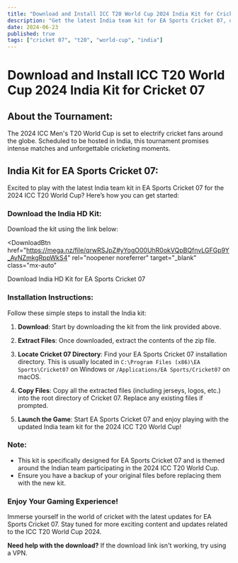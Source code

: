 ```yaml
---
title: "Download and Install ICC T20 World Cup 2024 India Kit for Cricket 07"
description: "Get the latest India team kit for EA Sports Cricket 07, updated for the 2024 ICC Men's T20 World Cup."
date: 2024-06-23
published: true
tags: ["cricket 07", "t20", "world-cup", "india"]
---
```


# Download and Install ICC T20 World Cup 2024 India Kit for Cricket 07

## **About the Tournament:**

The 2024 ICC Men's T20 World Cup is set to electrify cricket fans around the globe. Scheduled to be hosted in India, this tournament promises intense matches and unforgettable cricketing moments.

## **India Kit for EA Sports Cricket 07:**

Excited to play with the latest India team kit in EA Sports Cricket 07 for the 2024 ICC T20 World Cup? Here’s how you can get started:

### **Download the India HD Kit:**

Download the kit using the link below:

<DownloadBtn
  href="https://mega.nz/file/qrwRSJpZ#yYogO00UhR0okVQpBQfnvLGFGp9Y_AyNZmkgRppWkS4"
  rel="noopener noreferrer"
  target="_blank"
  class="mx-auto"
>
  Download India HD Kit for EA Sports Cricket 07
</DownloadBtn>

### **Installation Instructions:**

Follow these simple steps to install the India kit:

1. **Download**: Start by downloading the kit from the link provided above.

2. **Extract Files**: Once downloaded, extract the contents of the zip file.

3. **Locate Cricket 07 Directory**: Find your EA Sports Cricket 07 installation directory. This is usually located in `C:\Program Files (x86)\EA Sports\Cricket07` on Windows or `/Applications/EA Sports/Cricket07` on macOS.

4. **Copy Files**: Copy all the extracted files (including jerseys, logos, etc.) into the root directory of Cricket 07. Replace any existing files if prompted.

5. **Launch the Game**: Start EA Sports Cricket 07 and enjoy playing with the updated India team kit for the 2024 ICC T20 World Cup!

### **Note:**

- This kit is specifically designed for EA Sports Cricket 07 and is themed around the Indian team participating in the 2024 ICC T20 World Cup.
- Ensure you have a backup of your original files before replacing them with the new kit.

### **Enjoy Your Gaming Experience!**

Immerse yourself in the world of cricket with the latest updates for EA Sports Cricket 07. Stay tuned for more exciting content and updates related to the ICC T20 World Cup 2024.

**Need help with the download?** If the download link isn't working, try using a VPN.